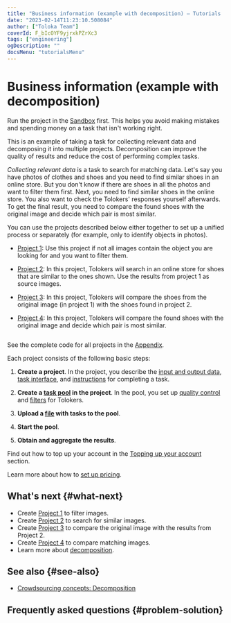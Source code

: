 ```yaml
---
title: "Business information (example with decomposition) — Tutorials | Toloka documentation"
date: "2023-02-14T11:23:10.508084"
author: ["Toloka Team"]
coverId: F_bIcOYF9yjrxkPZrXc3
tags: ["engineering"]
ogDescription: ""
docsMenu: "tutorialsMenu"
---
```



# Business information (example with decomposition)

<Note mode="tip" title="Tip">

Run the project in the [Sandbox](https://sandbox.toloka.yandex.com/for-requesters) first. This helps you avoid making mistakes and spending money on a task that isn't working right.

</Note>

This is an example of taking a task for collecting relevant data and decomposing it into multiple projects. Decomposition can improve the quality of results and reduce the cost of performing complex tasks.

_Collecting relevant data_ is a task to search for matching data. Let's say you have photos of clothes and shoes and you need to find similar shoes in an online store. But you don't know if there are shoes in all the photos and want to filter them first. Next, you need to find similar shoes in the online store. You also want to check the Tolokers' responses yourself afterwards. To get the final result, you need to compare the found shoes with the original image and decide which pair is most similar.

You can use the projects described below either together to set up a unified process or separately (for example, only to identify objects in photos).

- [Project 1](/docs-new/tutorials/contain_item): Use this project if not all images contain the object you are looking for and you want to filter them.

- [Project 2](/docs-new/tutorials/find_an_item_in_store): In this project, Tolokers will search in an online store for shoes that are similar to the ones shown. Use the results from project 1 as source images.

- [Project 3](/docs-new/tutorials/item_look_similar): In this project, Tolokers will compare the shoes from the original image (in project 1) with the shoes found in project 2.

- [Project 4](/docs-new/tutorials/item_more_similar): In this project, Tolokers will compare the found shoes with the original image and decide which pair is most similar.

<img style="max-width:100%" src="https://tlk-infra-front.azureedge.net/portal-static/uploaded/images/1675425186344/1675425186344_original_svg.svg" alt="" />

<Note mode="note" title="Note">

See the complete code for all projects in the [Appendix](/docs-new/tutorials/appendix-expanded-code).

</Note>

Each project consists of the following basic steps:

1. **Create a project**. In the project, you describe the [input and output data](https://toloka.ai/en/docs/glossary#input-output-data), [task interface](https://toloka.ai/en/docs/glossary#task-interface), and [instructions](https://toloka.ai/en/docs/glossary#instructions) for completing a task.

1. **Create a [task pool](https://toloka.ai/en/docs/glossary#pool) in the project**. In the pool, you set up [quality control](https://toloka.ai/en/docs/glossary#quality-control) and [filters](https://toloka.ai/en/docs/glossary#filters) for Tolokers.

1. **Upload a [file](https://tlk.s3.yandex.net/wsdm2020/dataset_1.tsv) with tasks to the pool**.

1. **Start the pool**.

1. **Obtain and aggregate the results**.

Find out how to top up your account in the [Topping up your account](https://toloka.ai/en/docs/guide/concepts/refill) section.

Learn more about how to [set up pricing](https://toloka.ai/en/docs/guide/concepts/dynamic-pricing#section_wb1_lhl_vlb).

## What's next {#what-next}

- Create [Project 1](/docs-new/tutorials/contain_item) to filter images.
- Create [Project 2](/docs-new/tutorials/find_an_item_in_store) to search for similar images.
- Create [Project 3](/docs-new/tutorials/item_look_similar) to compare the original image with the results from Project 2.
- Create [Project 4](/docs-new/tutorials/item_more_similar) to compare matching images.
- Learn more about [decomposition](https://toloka.ai/en/docs/guide/concepts/solution-architecture).

## See also {#see-also}

- [Crowdsourcing concepts: Decomposition](https://toloka.ai/knowledgebase/decomposition/)

## Frequently asked questions {#problem-solution}

<FaqControlProduct/>

<ContactSupport/>
